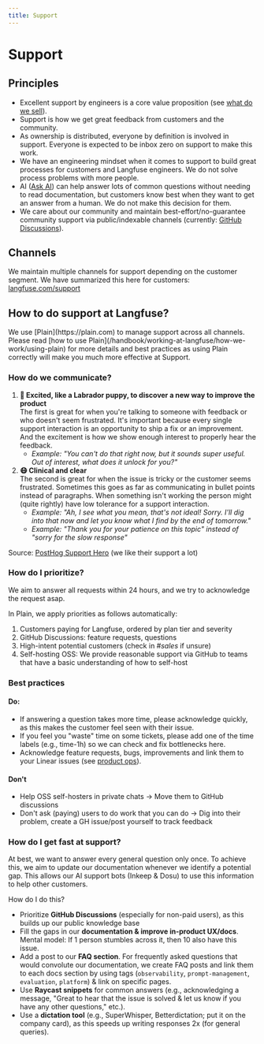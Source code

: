 ```yaml
---
title: Support
---
```


# Support

## Principles

- Excellent support by engineers is a core value proposition (see [what do we sell](/handbook/chapters/monetization)).
- Support is how we get great feedback from customers and the community.
- As ownership is distributed, everyone by definition is involved in support. Everyone is expected to be inbox zero on support to make this work.
- We have an engineering mindset when it comes to support to build great processes for customers and Langfuse engineers. We do not solve process problems with more people.
- AI ([Ask AI](/ask-ai)) can help answer lots of common questions without needing to read documentation, but customers know best when they want to get an answer from a human. We do not make this decision for them.
- We care about our community and maintain best-effort/no-guarantee community support via public/indexable channels (currently: [GitHub Discussions](/gh-support)).

## Channels

We maintain multiple channels for support depending on the customer segment. We have summarized this here for customers: [langfuse.com/support](/support)

## How to do support at Langfuse?

<Callout type="info">
  We use [Plain](https://plain.com) to manage support across all channels.
  Please read [how to use
  Plain](/handbook/working-at-langfuse/how-we-work/using-plain) for more details
  and best practices as using Plain correctly will make you much more effective
  at Support.
</Callout>

### How do we communicate?

1. **🐶 Excited, like a Labrador puppy, to discover a new way to improve the product**  
   The first is great for when you're talking to someone with feedback or who doesn't seem frustrated. It's important because every single support interaction is an opportunity to ship a fix or an improvement. And the excitement is how we show enough interest to properly hear the feedback.
   - _Example: "You can't do that right now, but it sounds super useful. Out of interest, what does it unlock for you?"_
2. **😷 Clinical and clear**  
   The second is great for when the issue is tricky or the customer seems frustrated. Sometimes this goes as far as communicating in bullet points instead of paragraphs. When something isn't working the person might (quite rightly) have low tolerance for a support interaction.
   - _Example: "Ah, I see what you mean, that's not ideal! Sorry. I'll dig into that now and let you know what I find by the end of tomorrow."_
   - _Example: "Thank you for your patience on this topic" instead of "sorry for the slow response"_

Source: [PostHog Support Hero](https://posthog.com/handbook/engineering/support-hero#dont-ask-users-to-do-work-that-you-can-do) (we like their support a lot)

### How do I prioritize?

We aim to answer all requests within 24 hours, and we try to acknowledge the request asap.

In Plain, we apply priorities as follows automatically:

1. Customers paying for Langfuse, ordered by plan tier and severity
2. GitHub Discussions: feature requests, questions
3. High-intent potential customers (check in _#sales_ if unsure)
4. Self-hosting OSS: We provide reasonable support via GitHub to teams that have a basic understanding of how to self-host

### Best practices

#### Do:

- If answering a question takes more time, please acknowledge quickly, as this makes the customer feel seen with their issue.
- If you feel you "waste" time on some tickets, please add one of the time labels (e.g., time-1h) so we can check and fix bottlenecks here.
- Acknowledge feature requests, bugs, improvements and link them to your Linear issues (see [product ops](/handbook/product-engineering/product-ops)).

#### Don't

- Help OSS self-hosters in private chats → Move them to GitHub discussions
- Don't ask (paying) users to do work that you can do → Dig into their problem, create a GH issue/post yourself to track feedback

### How do I get fast at support?

At best, we want to answer every general question only once. To achieve this, we aim to update our documentation whenever we identify a potential gap. This allows our AI support bots (Inkeep & Dosu) to use this information to help other customers.

How do I do this?

- Prioritize **GitHub Discussions** (especially for non-paid users), as this builds up our public knowledge base
- Fill the gaps in our **documentation & improve in-product UX/docs**. Mental model: If 1 person stumbles across it, then 10 also have this issue.
- Add a post to our **FAQ section**. For frequently asked questions that would convolute our documentation, we create FAQ posts and link them to each docs section by using tags (`observability`, `prompt-management`, `evaluation`, `platform`) & link on specific pages.
- Use **Raycast snippets** for common answers (e.g., acknowledging a message, "Great to hear that the issue is solved & let us know if you have any other questions," etc.).
- Use a **dictation tool** (e.g., SuperWhisper, Betterdictation; put it on the company card), as this speeds up writing responses 2x (for general queries).
